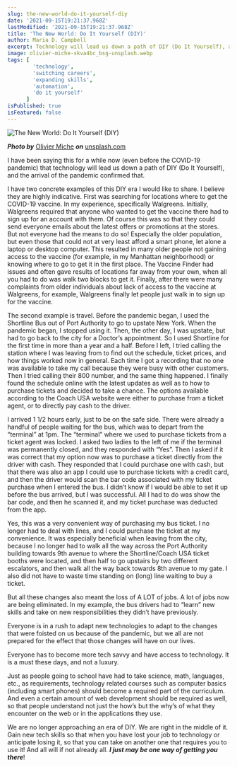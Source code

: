 ```yaml
---
slug: the-new-world-do-it-yourself-diy
date: '2021-09-15T19:21:37.968Z'
lastModified: '2021-09-15T19:21:37.968Z'
title: 'The New World: Do It Yourself (DIY)'
author: Maria D. Campbell
excerpt: Technology will lead us down a path of DIY (Do It Yourself), and the arrival of the pandemic confirmed that.
image: olivier-miche-skva4bc_bsg-unsplash.webp
tags: [
        'technology',
        'switching careers',
        'expanding skills',
        'automation',
        'do it yourself'
      ]
isPublished: true
isFeatured: false
---
```


![The New World: Do It Yourself (DIY)](olivier-miche-skva4bc_bsg-unsplash.webp)

***Photo by*** [Olivier Miche](https://unsplash.com/@oliviermiche) ***on*** [unsplash.com](https://unsplash.com/photos/Skva4bc_Bsg)

I have been saying this for a while now (even before the COVID-19 pandemic) that technology will lead us down a path of DIY (Do It Yourself), and the arrival of the pandemic confirmed that.

I have two concrete examples of this DIY era I would like to share. I believe
they are highly indicative. First was searching for locations where to get the
COVID-19 vaccine. In my experience, specifically Walgreens. Initially, Walgreens required that anyone who wanted to get the vaccine there had to sign up for an account with them. Of course this was so that they could send everyone emails about the latest offers or promotions at the stores. But not everyone had the means to do so! Especially the older population, but even those that could not at very least afford a smart phone, let alone a laptop or desktop computer. This resulted in many older people not gaining access to the vaccine (for example, in my Manhattan neighborhood) or knowing where to go to get it in the first place. The Vaccine Finder had issues and often gave results of locations far away from your own, when all you had to do was walk two blocks to get it. Finally, after there were many complaints from older individuals about lack of access to the vaccine at Walgreens, for example, Walgreens finally let people just walk in to sign up for the vaccine.

The second example is travel. Before the pandemic began, I used the Shortline
Bus out of Port Authority to go to upstate New York. When the pandemic began, I stopped using it. Then, the other day, I was upstate, but had to go back to the city for a Doctor’s appointment. So I used Shortline for the first time in more than a year and a half. Before I left, I tried calling the station where I was leaving from to find out the schedule, ticket prices, and how things worked now in general. Each time I got a recording that no one was available to take my call because they were busy with other customers. Then I tried calling their 800 number, and the same thing happened. I finally found the schedule online with the latest updates as well as to how to purchase tickets and decided to take a chance. The options available according to the Coach USA website were either to purchase from a ticket agent, or to directly pay cash to the driver.

I arrived 1 1/2 hours early, just to be on the safe side. There were already a
handful of people waiting for the bus, which was to depart from the “terminal”
at 1pm. The “terminal” where we used to purchase tickets from a ticket agent was locked. I asked two ladies to the left of me if the terminal was permanently closed, and they responded with “Yes”. Then I asked if it was correct that my option now was to purchase a ticket directly from the driver with cash. They responded that I could purchase one with cash, but that there was also an app I could use to purchase tickets with a credit card, and then the driver would scan the bar code associated with my ticket purchase when I entered the bus. I didn’t know if I would be able to set it up before the bus arrived, but I was successful. All I had to do was show the bar code, and then he scanned it, and my ticket purchase was deducted from the app.

Yes, this was a very convenient way of purchasing my bus ticket. I no longer had to deal with lines, and I could purchase the ticket at my convenience. It was especially beneficial when leaving from the city, because I no longer had to walk all the way across the Port Authority building towards 9th avenue to where the Shortline/Coach USA ticket booths were located, and then half to go upstairs by two different escalators, and then walk all the way back towards 8th avenue to my gate. I also did not have to waste time standing on (long) line waiting to buy a ticket.

But all these changes also meant the loss of A LOT of jobs. A lot of jobs now
are being eliminated. In my example, the bus drivers had to “learn” new skills
and take on new responsibilities they didn’t have previously.

Everyone is in a rush to adapt new technologies to adapt to the changes that
were foisted on us because of the pandemic, but we all are not prepared for the effect that those changes will have on our lives.

Everyone has to become more tech savvy and have access to technology. It is a
must these days, and not a luxury.

Just as people going to school have had to take science, math, languages, etc., as requirements, technology related courses such as computer basics (including smart phones) should become a required part of the curriculum. And even a certain amount of web development should be required as well, so that people understand not just the how’s but the why’s of what they encounter on the web or in the applications they use.

We are no longer approaching an era of DIY. We are right in the middle of it.
Gain new tech skills so that when you have lost your job to technology or
anticipate losing it, so that you can take on another one that requires you to
use it! And all will if not already all. **_I just may be one way of getting you there_**!

